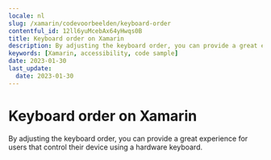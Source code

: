 ```yaml
---
locale: nl
slug: /xamarin/codevoorbeelden/keyboard-order
contentful_id: 12ll6yuMcebAx64yHwqs0B
title: Keyboard order on Xamarin
description: By adjusting the keyboard order, you can provide a great experience for users that control their device using a hardware keyboard.
keywords: [Xamarin, accessibility, code sample]
date: 2023-01-30
last_update:
  date: 2023-01-30
---
```


# Keyboard order on Xamarin

By adjusting the keyboard order, you can provide a great experience for users that control their device using a hardware keyboard.

<CodeSample id="keyboard-order" framework="xamarin" locale="nl"/>
